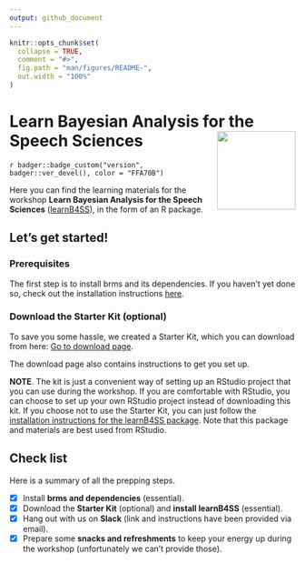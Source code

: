 ```yaml
---
output: github_document
---
```


<!-- README.md is generated from README.Rmd. Please edit that file -->

```r
knitr::opts_chunk$set(
  collapse = TRUE,
  comment = "#>",
  fig.path = "man/figures/README-",
  out.width = "100%"
)
```

# Learn Bayesian Analysis for the Speech Sciences <a href='https://learnb4ss.github.io/learnB4SS'><img src='man/figures/logo.png' align="right" height="138" /></a>

<!-- badges: start -->
`r badger::badge_custom("version", badger::ver_devel(), color = "FFA70B")`
<!-- badges: end -->

Here you can find the learning materials for the workshop **Learn Bayesian Analysis for the Speech Sciences** ([learnB4SS](https://learnb4ss.github.io)), in the form of an R package.

## Let's get started!

### Prerequisites

The first step is to install brms and its dependencies.
If you haven't yet done so, check out the installation instructions [here](https://learnb4ss.github.io/learnB4SS/articles/install-brms.html).

### Download the Starter Kit (optional)

To save you some hassle, we created a Starter Kit, which you can download from here: [Go to download page](https://github.com/learnB4SS/learnB4SS-kit).

The download page also contains instructions to get you set up.

**NOTE**. The kit is just a convenient way of setting up an RStudio project that you can use during the workshop. If you are comfortable with RStudio, you can choose to set up your own RStudio project instead of downloading this kit. If you choose not to use the Starter Kit, you can just follow the [installation instructions for the learnB4SS package](https://learnb4ss.github.io/learnB4SS/articles/install-learnb4ss.html).
Note that this package and materials are best used from RStudio.

## Check list

Here is a summary of all the prepping steps.

- [x] Install **brms and dependencies** (essential).
- [x] Download the **Starter Kit** (optional) and **install learnB4SS** (essential).
- [x] Hang out with us on **Slack** (link and instructions have been provided via email).
- [x] Prepare some **snacks and refreshments** to keep your energy up during the workshop (unfortunately we can't provide those).
